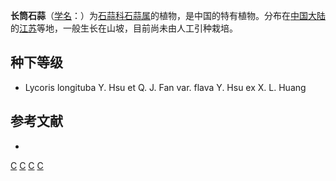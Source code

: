 {{Speciesbox 
| genus = Lycoris
| species = longituba
| authority = [[徐垠|Y. Hsu]] et Q. J. Fan
}}

'''长筒石蒜'''（[[学名|学名]]：{{lang|la|''Lycoris longituba''}}）为[[石蒜科|石蒜科]][[石蒜属|石蒜属]]的植物，是中国的特有植物。分布在[[中国大陆|中国大陆]]的[[江苏|江苏]]等地，一般生长在山坡，目前尚未由人工引种栽培。

== 种下等级 ==
* Lycoris longituba Y. Hsu et Q. J. Fan var. flava Y. Hsu ex X. L. Huang

== 参考文献 ==
<div class="references-small">
* {{cite web| url =http://www.bioinfo.cn/db05/KmzwSpecies.php?action=view&id=180| title =长筒石蒜| work =《中国高等植物数据库全库》| publisher =中国科学院微生物研究所| author =昆明植物研究所| accessdate =2009-02-21| deadurl =yes| archiveurl =https://web.archive.org/web/20160305023114/http://www.bioinfo.cn/db05/KmzwSpecies.php?action=view&id=180| archivedate =2016-03-05}}
</div>
{{Taxonbar|from=Q15224897}}

[[Category:石蒜属|C]]
[[Category:球根花卉|C]]
[[Category:中國特有植物|C]]
[[Category:江苏植物|C]]


{{植物小作品}}